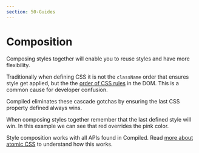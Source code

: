 ```yaml
---
section: 50-Guides
---
```



# Composition

Composing styles together will enable you to reuse styles and have more flexibility.

Traditionally when defining CSS it is not the `className` order that ensures style get applied,
but the the [order of CSS rules](https://developer.mozilla.org/en-US/docs/Learn/CSS/Building_blocks/Cascade_and_inheritance) in the DOM.
This is a common cause for developer confusion.

Compiled eliminates these cascade gotchas by ensuring the last CSS property defined always wins.

<CompositionIdentifier />

When composing styles together remember that the last defined style will win.
In this example we can see that red overrides the pink color.

<CompositionMultiple />

Style composition works with all APIs found in Compiled.
Read [more about atomic CSS](/atomic-css#overriding-through-composition) to understand how this works.
